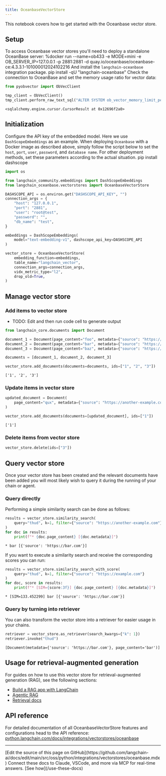 ```yaml
---
title: OceanbaseVectorStore
---
```


This notebook covers how to get started with the Oceanbase vector store.

## Setup

To access Oceanbase vector stores you'll need to deploy a standalone OceanBase server:
%docker run --name=ob433 -e MODE=mini -e OB_SERVER_IP=127.0.0.1 -p 2881:2881 -d quay.io/oceanbase/oceanbase-ce:4.3.3.1-101000012024102216
And install the `langchain-oceanbase` integration package.
pip install -qU "langchain-oceanbase"
Check the connection to OceanBase and set the memory usage ratio for vector data:

```python
from pyobvector import ObVecClient

tmp_client = ObVecClient()
tmp_client.perform_raw_text_sql("ALTER SYSTEM ob_vector_memory_limit_percentage = 30")
```

```output
<sqlalchemy.engine.cursor.CursorResult at 0x12696f2a0>
```

## Initialization

Configure the API key of the embedded model. Here we use `DashScopeEmbeddings` as an example. When deploying `Oceanbase` with a Docker image as described above, simply follow the script below to set the `host`, `port`, `user`, `password`, and `database name`. For other deployment methods, set these parameters according to the actual situation.
pip install dashscope

```python
import os

from langchain_community.embeddings import DashScopeEmbeddings
from langchain_oceanbase.vectorstores import OceanbaseVectorStore

DASHSCOPE_API = os.environ.get("DASHSCOPE_API_KEY", "")
connection_args = {
    "host": "127.0.0.1",
    "port": "2881",
    "user": "root@test",
    "password": "",
    "db_name": "test",
}

embeddings = DashScopeEmbeddings(
    model="text-embedding-v1", dashscope_api_key=DASHSCOPE_API
)

vector_store = OceanbaseVectorStore(
    embedding_function=embeddings,
    table_name="langchain_vector",
    connection_args=connection_args,
    vidx_metric_type="l2",
    drop_old=True,
)
```

## Manage vector store

### Add items to vector store

- TODO: Edit and then run code cell to generate output

```python
from langchain_core.documents import Document

document_1 = Document(page_content="foo", metadata={"source": "https://foo.com"})
document_2 = Document(page_content="bar", metadata={"source": "https://bar.com"})
document_3 = Document(page_content="baz", metadata={"source": "https://baz.com"})

documents = [document_1, document_2, document_3]

vector_store.add_documents(documents=documents, ids=["1", "2", "3"])
```

```output
['1', '2', '3']
```

### Update items in vector store

```python
updated_document = Document(
    page_content="qux", metadata={"source": "https://another-example.com"}
)

vector_store.add_documents(documents=[updated_document], ids=["1"])
```

```output
['1']
```

### Delete items from vector store

```python
vector_store.delete(ids=["3"])
```

## Query vector store

Once your vector store has been created and the relevant documents have been added you will most likely wish to query it during the running of your chain or agent.

### Query directly

Performing a simple similarity search can be done as follows:

```python
results = vector_store.similarity_search(
    query="thud", k=1, filter={"source": "https://another-example.com"}
)
for doc in results:
    print(f"* {doc.page_content} [{doc.metadata}]")
```

```output
* bar [{'source': 'https://bar.com'}]
```

If you want to execute a similarity search and receive the corresponding scores you can run:

```python
results = vector_store.similarity_search_with_score(
    query="thud", k=1, filter={"source": "https://example.com"}
)
for doc, score in results:
    print(f"* [SIM={score:3f}] {doc.page_content} [{doc.metadata}]")
```

```output
* [SIM=133.452299] bar [{'source': 'https://bar.com'}]
```

### Query by turning into retriever

You can also transform the vector store into a retriever for easier usage in your chains.

```python
retriever = vector_store.as_retriever(search_kwargs={"k": 1})
retriever.invoke("thud")
```

```output
[Document(metadata={'source': 'https://bar.com'}, page_content='bar')]
```

## Usage for retrieval-augmented generation

For guides on how to use this vector store for retrieval-augmented generation (RAG), see the following sections:

- [Build a RAG app with LangChain](/oss/python/langchain/rag)
- [Agentic RAG](/oss/python/langgraph/agentic-rag)
- [Retrieval docs](/oss/python/langchain/retrieval)

## API reference

For detailed documentation of all OceanbaseVectorStore features and configurations head to the API reference: [python.langchain.com/docs/integrations/vectorstores/oceanbase](https://python.langchain.com/docs/integrations/vectorstores/oceanbase)

---

<Callout icon="pen-to-square" iconType="regular">
    [Edit the source of this page on GitHub](https://github.com/langchain-ai/docs/edit/main/src/oss/python/integrations/vectorstores/oceanbase.mdx)
</Callout>
<Tip icon="terminal" iconType="regular">
    Connect these docs to Claude, VSCode, and more via MCP for    real-time answers. [See how](/use-these-docs)
</Tip>
